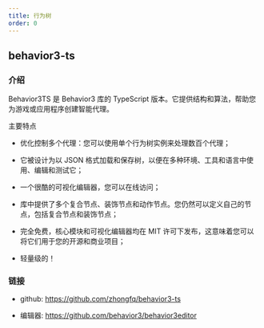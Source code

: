 ```yaml
---
title: 行为树
order: 0
---
```


## behavior3-ts

### 介绍

Behavior3TS 是 Behavior3 库的 TypeScript 版本。它提供结构和算法，帮助您为游戏或应用程序创建智能代理。

主要特点

-   优化控制多个代理：您可以使用单个行为树实例来处理数百个代理；

-   它被设计为以 JSON 格式加载和保存树，以便在多种环境、工具和语言中使用、编辑和测试它；

-   一个很酷的可视化编辑器，您可以在线访问；

-   库中提供了多个复合节点、装饰节点和动作节点。您仍然可以定义自己的节点，包括复合节点和装饰节点；

-   完全免费，核心模块和可视化编辑器均在 MIT 许可下发布，这意味着您可以将它们用于您的开源和商业项目；

-   轻量级的！

### 链接

-   github: https://github.com/zhongfq/behavior3-ts

-   编辑器: https://github.com/behavior3/behavior3editor
